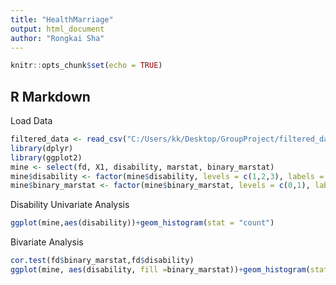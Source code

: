 ```yaml
---
title: "HealthMarriage"
output: html_document
author: "Rongkai Sha"
---
```


```r
knitr::opts_chunk$set(echo = TRUE)
```

## R Markdown

Load Data

```r
filtered_data <- read_csv("C:/Users/kk/Desktop/GroupProject/filtered_data.csv")
library(dplyr)
library(ggplot2)
mine <- select(fd, X1, disability, marstat, binary_marstat)
mine$disability <- factor(mine$disability, levels = c(1,2,3), labels = c("Limit a lot", "Limit a little", "not limited") )
mine$binary_marstat <- factor(mine$binary_marstat, levels = c(0,1), labels = c("married", "divorced"))
```

Disability Univariate Analysis
```r
ggplot(mine,aes(disability))+geom_histogram(stat = "count")
```

Bivariate Analysis
```r
cor.test(fd$binary_marstat,fd$disability)
ggplot(mine, aes(disability, fill =binary_marstat))+geom_histogram(stat= "count", position = "dodge")
```

